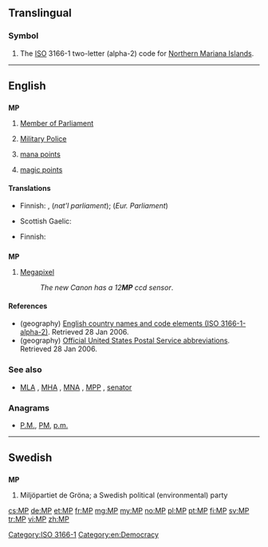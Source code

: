 {{also|mp|Mp|.mp}}
==Translingual==

===Symbol===
{{head|mul|symbol}}

# The [[ISO]] 3166-1 two-letter (alpha-2) code for [[Northern Mariana Islands]].

[[Category:ISO 3166-1]]

----

==English==
{{wikipedia}}

==={{initialism}}===
'''MP'''

# [[Member of Parliament]]
# {{military}} [[military police|Military Police]]
# {{gaming}} [[mana points]]
# {{gaming}} [[magic points]]

====Translations====
{{trans-top|Member of Parliament}}
* Finnish: {{t-|fi|kansaned.}}, {{t-|fi|kans.ed.}} (''nat'l parliament''); {{t+|fi|MEP}} (''Eur. Parliament'')
{{trans-mid}}
* Scottish Gaelic: {{t-|gd|BP|xs=Scottish Gaelic}}
{{trans-bottom}}

{{trans-top|Military Police}}
* Finnish: {{t-|fi|SP}}
{{trans-mid}}
{{trans-bottom}}

==={{abbreviation}}===
'''MP'''

# [[megapixel|Megapixel]]
#: ''The new Canon has a 12'''MP''' ccd sensor''.

====References====
* (geography) [http://www.iso.ch/iso/en/prods-services/iso3166ma/02iso-3166-code-lists/list-en1.html English country names and code elements (ISO 3166-1-alpha-2)]. Retrieved 28 Jan 2006.
* (geography) [http://www.usps.com/ncsc/lookups/abbreviations.html Official United States Postal Service abbreviations]. Retrieved 28 Jan 2006.

===See also===
* {{sense|parliament}} [[MLA]] , [[MHA]] , [[MNA]] , [[MPP]] , [[senator]]

===Anagrams===
* [[P.M.#English|P.M.]], [[PM#English|PM]], [[p.m.#English|p.m.]]

[[Category:en:Democracy]]

----

==Swedish==

==={{initialism|sv}}===
'''MP'''

# Miljöpartiet de Gröna; a Swedish political (environmental) party

[[cs:MP]]
[[de:MP]]
[[et:MP]]
[[fr:MP]]
[[mg:MP]]
[[my:MP]]
[[no:MP]]
[[pl:MP]]
[[pt:MP]]
[[fi:MP]]
[[sv:MP]]
[[tr:MP]]
[[vi:MP]]
[[zh:MP]]